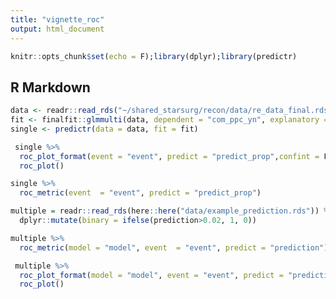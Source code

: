 ```yaml
---
title: "vignette_roc"
output: html_document
---
```


```r
knitr::opts_chunk$set(echo = F);library(dplyr);library(predictr)
```

## R Markdown

```r
data <- readr::read_rds("~/shared_starsurg/recon/data/re_data_final.rds")
fit <- finalfit::glmmulti(data, dependent = "com_ppc_yn", explanatory = c("pt_age", "op_duration","pt_gender", "op_urgency_2l"))
single <- predictr(data = data, fit = fit)

```



```r
 single %>%
  roc_plot_format(event = "event", predict = "predict_prop",confint = F) %>%
  roc_plot()

single %>%
  roc_metric(event  = "event", predict = "predict_prop")
```


```r
multiple = readr::read_rds(here::here("data/example_prediction.rds")) %>%
  dplyr::mutate(binary = ifelse(prediction>0.02, 1, 0))

multiple %>%
  roc_metric(model = "model", event  = "event", predict = "prediction")

 multiple %>%
  roc_plot_format(model = "model", event = "event", predict = "prediction",confint = F) %>%
  roc_plot()
```

